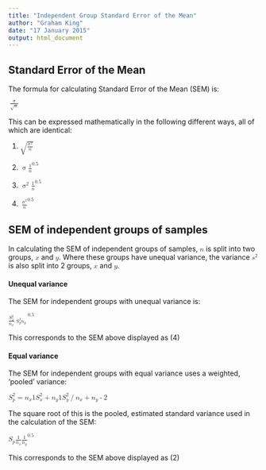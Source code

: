 ```yaml
---
title: "Independent Group Standard Error of the Mean"
author: "Graham King"
date: "17 January 2015"
output: html_document
---
```


## Standard Error of the Mean
The formula for calculating Standard Error of the Mean (SEM) is:

<math><mfrac bevelled="true"><mrow><mo>&sigma;</mo></mrow><mrow><msqrt><mi>n</mi></msqrt></mrow></mfrac></math>

This can be expressed mathematically in the following different ways, all of which are identical:

(1) <math><msqrt><mfrac><mrow><msup><mo>&sigma;</mo><mn>2</mn></msup></mrow><mrow><mi>n</mi></mrow></mfrac></msqrt></math>

(2) <math><mo>&sigma;</mo><msup><mfenced><mfrac><mrow><mn>1</mn></mrow><mrow><mi>n</mi></mrow></mfenced><mn>0.5</mn></msup></math>

(3) <math><msup><mfenced separators="."><msup><mo>&sigma;</mo><mn>2</mn></msup><mfrac><mrow><mn>1</mn></mrow><mrow><mi>n</mi></mrow></mfrac></mfenced><mn>0.5</mn></msup></math>

(4) <math><msup><mfenced><mfrac><mrow><msup><mo>&sigma;</mo><mn>2</mn></msup></mrow><mrow><mi>n</mi></mrow></mfrac></mfenced><mn>0.5</mn></msup></math>

## SEM of independent groups of samples
In calculating the SEM of independent groups of samples, <math display="inline"><mi>n</mi></math> is split into two groups, <math display="inline"><mi>x</mi></math> and <math display="inline"><mi>y</mi></math>. Where these groups have unequal variance, the variance <math><msup><mi>s</mi><mn>2</mn></msup></math> is also split into 2 groups, <math display="inline"><mi>x</mi></math> and <math display="inline"><mi>y</mi></math>.

#### Unequal variance
The SEM for independent groups with unequal variance is:

<math><msup><mfenced separators="+"><mfrac><mrow><msubsup><mi>S</mi><mi>x</mi><mn>2</mn></msubsup></mrow><mrow><msub><mi>n</mi><mi>x</mi></msub></mrow></mfrac><mfrac><mrow><msubsup><mo>S</mo><mi>y</mi><mn>2</mn></msubsup></mrow><msub><mi>n</mi><mi>y</mi></msub><mrow></mrow></mfrac></mfenced><mn>0.5</mn></msup></math>

This corresponds to the SEM above displayed as (4)

#### Equal variance
The SEM for independent groups with equal variance uses a weighted, 'pooled' variance:

<math><msubsup><mi>S</mi><mi>p</mi><mn>2</mn></msubsup><mo>=</mo>
<mfenced separators="">
<mfenced separators="-">
<msub><mi>n</mi><mi>x</mi></msub><mn>1</mn>
</mfenced>
<msubsup><mi>S</mi><mi>x</mi><mn>2</mn></msubsup>
<mo>+</mo>
<mfenced separators="-">
<msub><mi>n</mi><mi>y</mi></msub><mn>1</mn>
</mfenced>
<msubsup><mi>S</mi><mi>y</mi><mn>2</mn></msubsup>
</mfenced>
<mo>/</mo>
<mfenced><mrow><msub><mi>n</mi><mi>x</mi></msub><mo>+</mo><msub><mi>n</mi><mi>y</mi></msub><mo>-</mo><mn>2</mn></mrow></mfenced>
</math>

The square root of this is the pooled, estimated standard variance used in the calculation of the SEM:

<math><msub><mi>S</mi><mi>p</mi></msub><msup><mfenced separators="+"><mfrac><mrow><mn>1</mn></mrow><mrow><msub><mi>n</mi><mi>x</mi></msub></mrow></mfrac><mfrac><mrow><mn>1</mn></mrow><mrow><msub><mi>n</mi><mi>y</mi></msub></mrow></mfrac></mfenced><mn>0.5</mn></math>

This corresponds to the SEM above displayed as (2)
